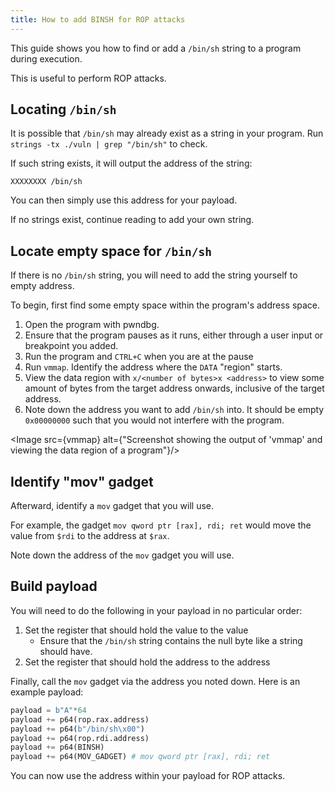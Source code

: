 ```yaml
---
title: How to add BINSH for ROP attacks
---
```


This guide shows you how to find or add a `/bin/sh` string to a program during execution.

This is useful to perform ROP attacks.

## Locating `/bin/sh`
It is possible that `/bin/sh` may already exist as a string in your program. Run `strings -tx ./vuln | grep "/bin/sh"` to check.

If such string exists, it will output the address of the string:
```
XXXXXXXX /bin/sh
```

You can then simply use this address for your payload.

If no strings exist, continue reading to add your own string.

## Locate empty space for `/bin/sh`
If there is no `/bin/sh` string, you will need to add the string yourself to empty address.

To begin, first find some empty space within the program's address space.
1. Open the program with pwndbg.
2. Ensure that the program pauses as it runs, either through a user input or breakpoint you added.
3. Run the program and `CTRL+C` when you are at the pause
4. Run `vmmap`. Identify the address where the `DATA` "region" starts.
5. View the data region with `x/<number of bytes>x <address>` to view some amount of bytes from the target address onwards, inclusive of the target address.
6. Note down the address you want to add `/bin/sh` into. It should be empty `0x00000000` such that you would not interfere with the program.

<Image src={vmmap} alt={"Screenshot showing the output of 'vmmap' and viewing the data region of a program"}/>

## Identify "mov" gadget
Afterward, identify a `mov` gadget that you will use.

For example, the gadget `mov qword ptr [rax], rdi; ret` would move the value from `$rdi` to the address at `$rax`.

Note down the address of the `mov` gadget you will use.

## Build payload
You will need to do the following in your payload in no particular order:
1. Set the register that should hold the value to the value
    - Ensure that the `/bin/sh` string contains the null byte like a string should have.
2. Set the register that should hold the address to the address

Finally, call the `mov` gadget via the address you noted down. Here is an example payload:
```python
payload = b"A"*64
payload += p64(rop.rax.address)
payload += p64(b"/bin/sh\x00")
payload += p64(rop.rdi.address)
payload += p64(BINSH)
payload += p64(MOV_GADGET) # mov qword ptr [rax], rdi; ret
```

You can now use the address within your payload for ROP attacks.
